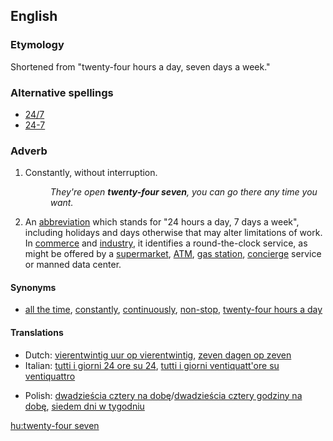 ==English==

===Etymology===
Shortened from "twenty-four hours a day, seven days a week."

===Alternative spellings===
* [[24/7]]
* [[24-7]]

===Adverb===
{{en-adv|pos=[[twenty-four]] [[seven]]}}

# {{colloquial}} Constantly, without interruption.
#:''They're open '''twenty-four seven''', you can go there any time you want.''
# An [[w:abbreviation|abbreviation]] which stands for "24 hours a day, 7 days a week", including holidays and days otherwise that may alter limitations of work.  In [[w:commerce|commerce]] and [[w:industry|industry]], it identifies a round-the-clock service, as might be offered by a [[w:supermarket|supermarket]], [[w:ATM|ATM]], [[w:Filling station|gas station]], [[w:concierge|concierge]] service or manned data center.

====Synonyms====
*[[all the time]], [[constantly]], [[continuously]], [[non-stop]], [[twenty-four hours a day]]

====Translations====
{{trans-top|constantly}}
*Dutch: [[vierentwintig uur op vierentwintig]], [[zeven dagen op zeven]]
*Italian: [[tutti i giorni 24 ore su 24]], [[tutti i giorni ventiquatt'ore su ventiquattro]]
{{trans-mid}}
*Polish: [[dwadzieścia cztery na dobę]]/[[dwadzieścia cztery godziny na dobę]], [[siedem dni w tygodniu]]
{{trans-bottom}}

[[hu:twenty-four seven]]
